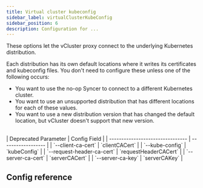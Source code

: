 ```yaml
---
title: Virtual cluster kubeconfig
sidebar_label: virtualClusterKubeConfig
sidebar_position: 6
description: Configuration for ...
---
```



These options let the vCluster proxy connect to the underlying Kubernetes distribution. 

Each distribution has its own default locations where it writes its certificates and kubeconfig files. You don't need to configure these unless one of the following occurs:

- You want to use the no-op Syncer to connect to a different Kubernetes cluster.
- You want to use an unsupported distribution that has different locations for each of these values.
- You want to use a new distribution version that has changed the default location, but vCluster doesn't support that new version.

<br/>
| Deprecated Parameter             | Config Field       | 
| -------------------------------- | ------------------ | 
| `--client-ca-cert`  | `clientCACert` |
| `--kube-config`         |  `kubeConfig`        | 
| `--request-header-ca-cert` | `requestHeaderCACert` |
| `--server-ca-cert` | `serverCACert` |
| `--server-ca-key`           | `serverCAKey`     | 

## Config reference

<VirtualClusterKubeConfig/>
